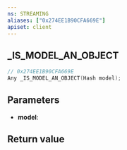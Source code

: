 ```yaml
---
ns: STREAMING
aliases: ["0x274EE1B90CFA669E"]
apiset: client
---
```

## _IS_MODEL_AN_OBJECT

```c
// 0x274EE1B90CFA669E
Any _IS_MODEL_AN_OBJECT(Hash model);
```


## Parameters
* **model**:

## Return value
